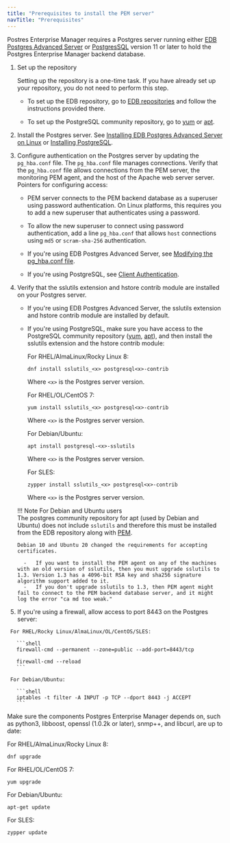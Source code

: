 ```yaml
---
title: "Prerequisites to install the PEM server"
navTitle: "Prerequisites"
---
```


Postres Enterprise Manager requires a Postgres server running either [EDB Postgres Advanced Server](/epas/latest) or [PostgresSQL](/supported-open-source/postgresql/) version 11 or later to hold the Postgres Enterprise Manager backend database. 
  
  1. Set up the repository

     Setting up the repository is a one-time task. If you have already set up your repository, you do not need to perform this step.

     -  To set up the EDB repository, go to [EDB repositories](https://www.enterprisedb.com/repos-downloads) and follow the instructions provided there.

     -  To set up the PostgreSQL community repository, go to [yum](https://www.postgresql.org/download/linux/redhat/) or [apt](https://wiki.postgresql.org/wiki/Apt).


  2. Install the Postgres server. See [Installing EDB Postgres Advanced Server on Linux](/epas/latest/epas_inst_linux) or [Installing PostgreSQL](/supported-open-source/postgresql/installer/).
  
  3. Configure authentication on the Postgres server by updating the `pg_hba.conf` file. The `pg_hba.conf` file manages connections. Verify that the `pg_hba.conf` file allows connections from the PEM server, the monitoring PEM agent, and the host of the Apache web server server. Pointers for configuring access:
  
     - PEM server connects to the PEM backend database as a superuser using password authentication. On Linux platforms, this requires you to add a new superuser that authenticates using a password.
     
     - To allow the new superuser to connect using password authentication, add a line `pg_hba.conf` that allows `host` connections using `md5` or `scram-sha-256` authentication.

     - If you're using EDB Postgres Advanced Server, see [Modifying the pg_hba.conf file](/pem/latest/managing_database_server/#modifying-the-pg_hbaconf-file).

     - If you're using PostgreSQL, see [Client Authentication](https://www.postgresql.org/docs/current/auth-pg-hba-conf.html).

  4.  Verify that the sslutils extension and hstore contrib module are installed on your Postgres server.

      -   If you're using EDB Postgres Advanced Server, the sslutils extension and hstore contrib module are installed by default.

      -   If you're using PostgreSQL, make sure you have access to the PostgreSQL community repository ([yum](https://www.postgresql.org/download/linux/redhat/), [apt](https://wiki.postgresql.org/wiki/Apt)), and then install the sslutils extension and the hstore contrib module: 

          For RHEL/AlmaLinux/Rocky Linux 8:
          
          ```shell
          dnf install sslutils_<x> postgresql<x>-contrib
          ```

          Where `<x>` is the Postgres server version.

          For RHEL/OL/CentOS 7:
          
          ```shell
          yum install sslutils_<x> postgresql<x>-contrib
          ```

          Where `<x>` is the Postgres server version.

          For Debian/Ubuntu:
          
          ```shell
          apt install postgresql-<x>-sslutils
          ```

          Where `<x>` is the Postgres server version.

          For SLES:
          
          ```shell
          zypper install sslutils_<x> postgresql<x>-contrib
          ```

          Where `<x>` is the Postgres server version.

      !!! Note For Debian and Ubuntu users     
          The postgres community repository for apt (used by Debian and Ubuntu) does not include `sslutils` and therefore this must be installed from the EDB repository along with [PEM](/installing_pem_server_using_edb_repository/index.mdx).
          
          Debian 10 and Ubuntu 20 changed the requirements for accepting certificates.

            -   If you want to install the PEM agent on any of the machines with an old version of sslutils, then you must upgrade sslutils to 1.3. Version 1.3 has a 4096-bit RSA key and sha256 signature algorithm support added to it.
            -   If you don't upgrade sslutils to 1.3, then PEM agent might fail to connect to the PEM backend database server, and it might log the error "ca md too weak."

   4.  If you're using a firewall, allow access to port 8443 on the Postgres server:

     For RHEL/Rocky Linux/AlmaLinux/OL/CentOS/SLES:

       ```shell
       firewall-cmd --permanent --zone=public --add-port=8443/tcp
     
       firewall-cmd --reload
       ```
       
     For Debian/Ubuntu:

       ```shell
       iptables -t filter -A INPUT -p TCP --dport 8443 -j ACCEPT
       ```

Make sure the components Postgres Enterprise Manager depends on, such as python3, libboost, openssl (1.0.2k or later), snmp++, and libcurl, are up to date: 

   For RHEL/AlmaLinux/Rocky Linux 8:

   ```shell
   dnf upgrade
   ```

   For RHEL/OL/CentOS 7:
   
   ```shell
   yum upgrade
   ```

   For Debian/Ubuntu:
   
   ```shell
   apt-get update
   ```

   For SLES:
   
   ```shell
   zypper update
   ```
